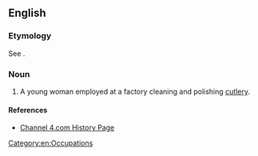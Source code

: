 ==English==

===Etymology===
See {{m|en|buff||to polish}}.

===Noun===
{{en-noun|head=[[buffer]] [[lass]]|buffer lasses}}

# {{label|en|British|obsolete}} A young woman employed at a factory cleaning and polishing [[cutlery]].

====References====
* [http://www.channel4.com/history/microsites/W/worstjobs/victorian2.html#3 Channel 4.com History Page]

[[Category:en:Occupations]]
